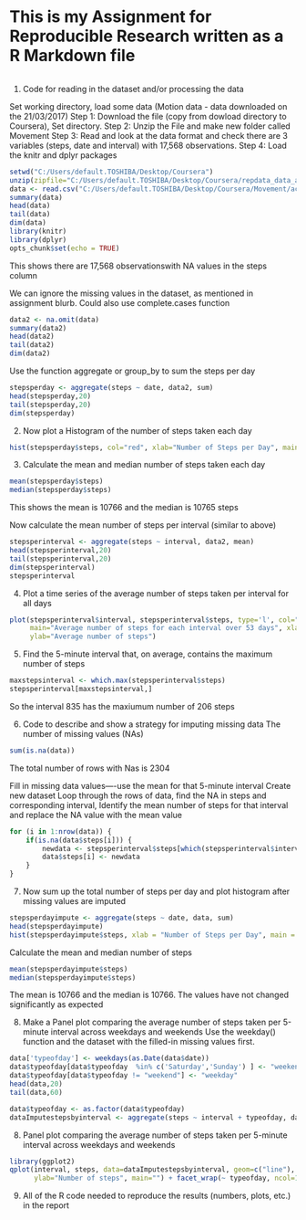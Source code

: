 This is my Assignment for Reproducible Research written as a R Markdown file
=========================

```{r setoptions, echo=TRUE}
```
1. Code for reading in the dataset and/or processing the data


Set working directory, load some data (Motion data - data downloaded on the 21/03/2017)
Step 1: Download the file (copy from dowload directory to Coursera), Set directory.
Step 2: Unzip the File and make new folder called Movement
Step 3: Read and look at the data format and check there are 3 variables (steps, date and interval) with 17,568 observations.
Step 4: Load the knitr and dplyr packages

```{r}
setwd("C:/Users/default.TOSHIBA/Desktop/Coursera")
unzip(zipfile="C:/Users/default.TOSHIBA/Desktop/Coursera/repdata_data_activity.zip",exdir="C:/Users/default.TOSHIBA/Desktop/Coursera/Movement")
data <- read.csv("C:/Users/default.TOSHIBA/Desktop/Coursera/Movement/activity.csv",header=T,sep=",", na.strings ="NA") 
summary(data)
head(data)
tail(data)
dim(data)
library(knitr)
library(dplyr)
opts_chunk$set(echo = TRUE)
```
This shows there are 17,568 observationswith NA values in the steps column

We can ignore the missing values in the dataset, as mentioned in assignment blurb. Could also use complete.cases function

```{r}
data2 <- na.omit(data)
summary(data2)
head(data2)
tail(data2)
dim(data2)
```
Use the function aggregate or group_by to sum the steps per day

```{r}
stepsperday <- aggregate(steps ~ date, data2, sum)
head(stepsperday,20)
tail(stepsperday,20)
dim(stepsperday)
```
2. Now plot a Histogram of the number of steps taken each day

```{r}
hist(stepsperday$steps, col="red", xlab="Number of Steps per Day", main="Histogram of the Number of Steps per Day")
```
3. Calculate the mean and median number of steps taken each day

```{r}
mean(stepsperday$steps)
median(stepsperday$steps)
```
This shows the mean is 10766 and the median is 10765 steps

Now calculate the mean number of steps per interval (similar to above)

```{r}
stepsperinterval <- aggregate(steps ~ interval, data2, mean)
head(stepsperinterval,20)
tail(stepsperinterval,20)
dim(stepsperinterval)
stepsperinterval
```
4. Plot a time series of the average number of steps taken per interval for all days

```{r}
plot(stepsperinterval$interval, stepsperinterval$steps, type='l', col="red", 
     main="Average number of steps for each interval over 53 days", xlab="Interval", 
     ylab="Average number of steps")
```

5. Find the 5-minute interval that, on average, contains the maximum number of steps

```{r}
maxstepsinterval <- which.max(stepsperinterval$steps)
stepsperinterval[maxstepsinterval,]
```
So the interval 835 has the maxiumum number of 206 steps

6. Code to describe and show a strategy for imputing missing data
The number of missing values (NAs)

```{r}
sum(is.na(data))
```
The total number of rows with Nas is 2304

Fill in missing data values----use the mean for that 5-minute interval
Create new dataset 
Loop through the rows of data, find the NA in steps and corresponding interval, 
Identify the mean number of steps for that interval and replace the NA value with the mean value
```{r}
for (i in 1:nrow(data)) {
    if(is.na(data$steps[i])) {
        newdata <- stepsperinterval$steps[which(stepsperinterval$interval == data$interval[i])]
        data$steps[i] <- newdata 
    }
}
```

7. Now sum up the total number of steps per day and plot histogram after missing values are imputed
```{r}
stepsperdayimpute <- aggregate(steps ~ date, data, sum)
head(stepsperdayimpute)
hist(stepsperdayimpute$steps, xlab = "Number of Steps per Day", main = "Histogram of the Number of Steps per Day (Imputed)")
```
Calculate the mean and median number of steps

```{r}
mean(stepsperdayimpute$steps)
median(stepsperdayimpute$steps)
```
The mean is 10766 and the median is 10766. The values have not changed significantly as expected

8. Make a Panel plot comparing the average number of steps taken per 5-minute interval across weekdays and weekends
Use the weekday() function and the dataset with the filled-in missing values first.

```{r}
data['typeofday'] <- weekdays(as.Date(data$date))
data$typeofday[data$typeofday  %in% c('Saturday','Sunday') ] <- "weekend"
data$typeofday[data$typeofday != "weekend"] <- "weekday"
head(data,20)
tail(data,60)

data$typeofday <- as.factor(data$typeofday)
dataImputestepsbyinterval <- aggregate(steps ~ interval + typeofday, data, mean)
```
8. Panel plot comparing the average number of steps taken per 5-minute interval across weekdays and weekends

```{r}
library(ggplot2)
qplot(interval, steps, data=dataImputestepsbyinterval, geom=c("line"), xlab="Interval", 
      ylab="Number of steps", main="") + facet_wrap(~ typeofday, ncol=1)
```

9. All of the R code needed to reproduce the results (numbers, plots, etc.) in the report



